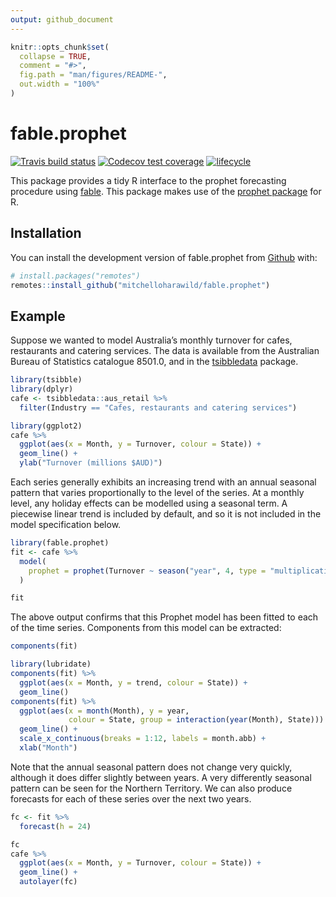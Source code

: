 ```yaml
---
output: github_document
---
```


<!-- README.md is generated from README.Rmd. Please edit that file -->

```r
knitr::opts_chunk$set(
  collapse = TRUE,
  comment = "#>",
  fig.path = "man/figures/README-",
  out.width = "100%"
)
```
# fable.prophet
[![Travis build status](https://travis-ci.org/mitchelloharawild/fable.prophet.svg?branch=master)](https://travis-ci.org/mitchelloharawild/fable.prophet)
[![Codecov test coverage](https://codecov.io/gh/mitchelloharawild/fable.prophet/branch/master/graph/badge.svg)](https://codecov.io/gh/mitchelloharawild/fable.prophet?branch=master)
[![lifecycle](https://img.shields.io/badge/lifecycle-experimental-orange.svg)](https://www.tidyverse.org/lifecycle/#experimental)

This package provides a tidy R interface to the prophet forecasting procedure using [fable](https://github.com/tidyverts/fable). This package makes use of the [prophet package](https://cran.r-project.org/package=prophet) for R.

## Installation

You can install the development version of fable.prophet from [Github](https://github.com/mitchelloharawild/fable.prophet) with:

``` r
# install.packages("remotes")
remotes::install_github("mitchelloharawild/fable.prophet")
```

## Example

Suppose we wanted to model Australia's monthly turnover for cafes, restaurants and catering services. The data is available from the Australian Bureau of Statistics catalogue 8501.0, and in the [tsibbledata](https://github.com/tidyverts/tsibbledata) package.

```r
library(tsibble)
library(dplyr)
cafe <- tsibbledata::aus_retail %>% 
  filter(Industry == "Cafes, restaurants and catering services")
```
```r
library(ggplot2)
cafe %>% 
  ggplot(aes(x = Month, y = Turnover, colour = State)) + 
  geom_line() + 
  ylab("Turnover (millions $AUD)")
```

Each series generally exhibits an increasing trend with an annual seasonal pattern that varies proportionally to the level of the series. At a monthly level, any holiday effects can be modelled using a seasonal term. A piecewise linear trend is included by default, and so it is not included in the model specification below.

```r
library(fable.prophet)
fit <- cafe %>% 
  model(
    prophet = prophet(Turnover ~ season("year", 4, type = "multiplicative"))
  )
```

```r
fit
```

The above output confirms that this Prophet model has been fitted to each of the time series. Components from this model can be extracted:

```r
components(fit)
```
```r
library(lubridate)
components(fit) %>%
  ggplot(aes(x = Month, y = trend, colour = State)) + 
  geom_line()
components(fit) %>%
  ggplot(aes(x = month(Month), y = year, 
             colour = State, group = interaction(year(Month), State))) + 
  geom_line() + 
  scale_x_continuous(breaks = 1:12, labels = month.abb) + 
  xlab("Month")
```

Note that the annual seasonal pattern does not change very quickly, although it does differ slightly between years. A very differently seasonal pattern can be seen for the Northern Territory. We can also produce forecasts for each of these series over the next two years.

```r
fc <- fit %>% 
  forecast(h = 24)
```

```r
fc
cafe %>% 
  ggplot(aes(x = Month, y = Turnover, colour = State)) + 
  geom_line() + 
  autolayer(fc)
```

